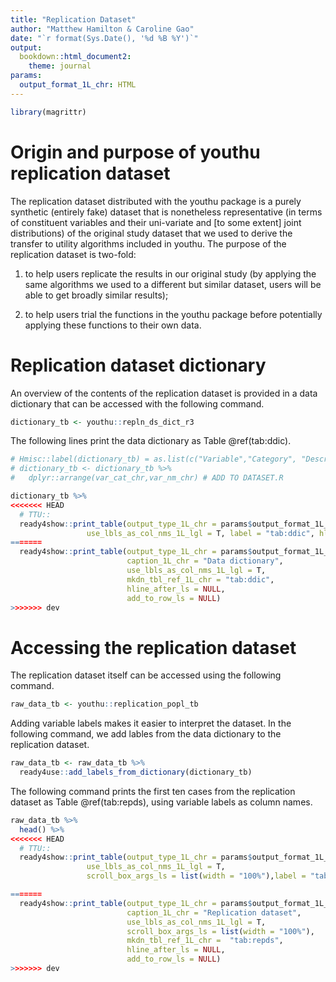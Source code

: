 ```yaml
---
title: "Replication Dataset"
author: "Matthew Hamilton & Caroline Gao"
date: "`r format(Sys.Date(), '%d %B %Y')`"
output: 
  bookdown::html_document2:
    theme: journal
params:
  output_format_1L_chr: HTML
---
```

```r
library(magrittr)
```
# Origin and purpose of youthu replication dataset
The replication dataset distributed with the youthu package is a purely synthetic (entirely fake) dataset that is nonetheless representative (in terms of constituent variables and their uni-variate and [to some extent] joint distributions) of the original study dataset that we used to derive the transfer to utility algorithms included in youthu. The purpose of the replication dataset is two-fold:

1) to help users replicate the results in our original study (by applying the same algorithms we used to a different but similar dataset, users will be able to get broadly similar results);

2) to help users trial the functions in the youthu package before potentially applying these functions to their own data.

# Replication dataset dictionary

An overview of the contents of the replication dataset is provided in a data dictionary that can be accessed with the following command.

```r
dictionary_tb <- youthu::repln_ds_dict_r3
```

The following lines print the data dictionary as Table \@ref(tab:ddic).
```r
# Hmisc::label(dictionary_tb) = as.list(c("Variable","Category", "Description", "Class")) # ADD TO DATASET.R
# dictionary_tb <- dictionary_tb %>%
#   dplyr::arrange(var_cat_chr,var_nm_chr) # ADD TO DATASET.R
```

```r
dictionary_tb %>%
<<<<<<< HEAD
  # TTU::
  ready4show::print_table(output_type_1L_chr = params$output_format_1L_chr , caption_1L_chr = "Data dictionary",  
                 use_lbls_as_col_nms_1L_lgl = T, label = "tab:ddic", hline.after = NULL, addtorow = NULL)
=======
  ready4show::print_table(output_type_1L_chr = params$output_format_1L_chr , 
                          caption_1L_chr = "Data dictionary",  
                          use_lbls_as_col_nms_1L_lgl = T, 
                          mkdn_tbl_ref_1L_chr = "tab:ddic", 
                          hline_after_ls = NULL, 
                          add_to_row_ls = NULL)
>>>>>>> dev
```

# Accessing the replication dataset
The replication dataset itself can be accessed using the following command.

```r
raw_data_tb <- youthu::replication_popl_tb 
```

Adding variable labels makes it easier to interpret the dataset. In the following command, we add lables from the data dictionary to the replication dataset.

```r
raw_data_tb <- raw_data_tb %>%
  ready4use::add_labels_from_dictionary(dictionary_tb)
```

The following command prints the first ten cases from the replication dataset as Table \@ref(tab:repds), using variable labels as column names.

```r
raw_data_tb %>%
  head() %>%
<<<<<<< HEAD
  # TTU::
  ready4show::print_table(output_type_1L_chr = params$output_format_1L_chr , caption_1L_chr = "Replication dataset",  
                 use_lbls_as_col_nms_1L_lgl = T, 
                 scroll_box_args_ls = list(width = "100%"),label = "tab:repds", hline.after = NULL, addtorow = NULL) 

=======
  ready4show::print_table(output_type_1L_chr = params$output_format_1L_chr,
                          caption_1L_chr = "Replication dataset",
                          use_lbls_as_col_nms_1L_lgl = T, 
                          scroll_box_args_ls = list(width = "100%"),
                          mkdn_tbl_ref_1L_chr =  "tab:repds", 
                          hline_after_ls = NULL, 
                          add_to_row_ls = NULL) 
>>>>>>> dev
```


